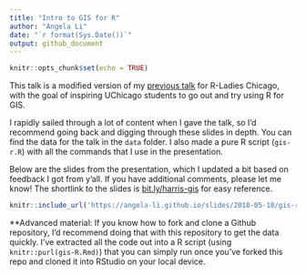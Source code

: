 ```yaml
---
title: "Intro to GIS for R"
author: "Angela Li"
date: "`r format(Sys.Date())`"
output: github_document
---
```


```r
knitr::opts_chunk$set(echo = TRUE)
```

This talk is a modified version of my [previous talk](https://github.com/angela-li/rladies-spatial-data) for R-Ladies Chicago, with the goal of inspiring UChicago students to go out and try using R for GIS.

I rapidly sailed through a lot of content when I gave the talk, so I'd recommend going back and digging through these slides in depth. You can find the data for the talk in the `data` folder. I also made a pure R script (`gis-r.R`) with all the commands that I use in the presentation.

Below are the slides from the presentation, which I updated a bit based on feedback I got from y'all. If you have additional comments, please let me know! The shortlink to the slides is [bit.ly/harris-gis](bit.ly/harris-gis) for easy reference.

```r
knitr::include_url('https://angela-li.github.io/slides/2018-05-18/gis-r#1')
```

**Advanced material: If you know how to fork and clone a Github repository, I'd recommend doing that with this repository to get the data quickly. I've extracted all the code out into a R script (using `knitr::purl(gis-R.Rmd)`) that you can simply run once you've forked this repo and cloned it into RStudio on your local device.
